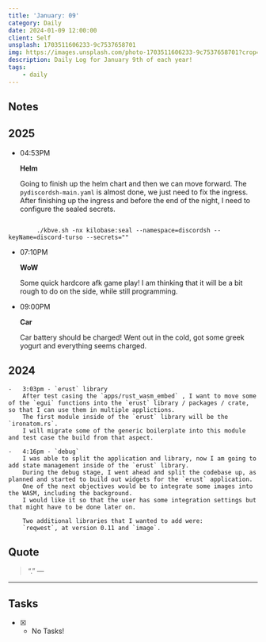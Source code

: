 ```yaml
---
title: 'January: 09'
category: Daily
date: 2024-01-09 12:00:00
client: Self
unsplash: 1703511606233-9c7537658701
img: https://images.unsplash.com/photo-1703511606233-9c7537658701?crop=entropy&cs=srgb&fm=jpg&ixid=MnwzNjM5Nzd8MHwxfHJhbmRvbXx8fHx8fHx8fDE2ODE3NDg2ODY&ixlib=rb-4.0.3&q=85
description: Daily Log for January 9th of each year!
tags:
    - daily
---
```


## Notes

## 2025

-   04:53PM

    **Helm**

    Going to finish up the helm chart and then we can move forward.
    The `pydiscordsh-main.yaml` is almost done, we just need to fix the ingress.
    After finishing up the ingress and before the end of the night, I need to configure the sealed secrets.

```shell

        ./kbve.sh -nx kilobase:seal --namespace=discordsh --keyName=discord-turso --secrets=""

```

-   07:10PM

    **WoW**

    Some quick hardcore afk game play!
    I am thinking that it will be a bit rough to do on the side, while still programming.

-   09:00PM 

    **Car**

    Car battery should be charged!
    Went out in the cold, got some greek yogurt and everything seems charged.


## 2024

    -   3:03pm - `erust` library
        After test casing the `apps/rust_wasm_embed` , I want to move some of the `egui` functions into the `erust` library / packages / crate, so that I can use them in multiple applictions.
        The first module inside of the `erust` library will be the `ironatom.rs`.
        I will migrate some of the generic boilerplate into this module and test case the build from that aspect.

    -   4:16pm - `debug`
        I was able to split the application and library, now I am going to add state management inside of the `erust` library.
        During the debug stage, I went ahead and split the codebase up, as planned and started to build out widgets for the `erust` application.
        One of the next objectives would be to integrate some images into the WASM, including the background.
        I would like it so that the user has some integration settings but that might have to be done later on.

        Two additional libraries that I wanted to add were:
        `reqwest`, at version 0.11 and `image`.        

## Quote

> “.”
> — <cite></cite>

---

## Tasks

-   [x] -   No Tasks!

